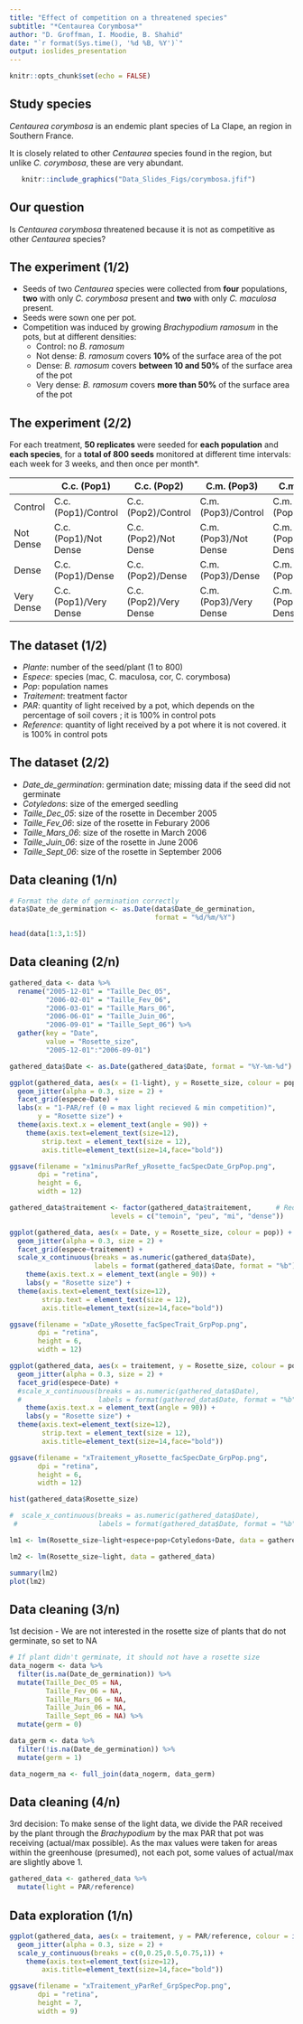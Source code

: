 ```yaml
---
title: "Effect of competition on a threatened species"
subtitle: "*Centaurea Corymbosa*"
author: "D. Groffman, I. Moodie, B. Shahid"
date: "`r format(Sys.time(), '%d %B, %Y')`"
output: ioslides_presentation
---
```


```r
knitr::opts_chunk$set(echo = FALSE)


```

## Study species

*Centaurea corymbosa* is an endemic plant species of La Clape, an region in Southern France.

It is closely related to other *Centaurea* species found in the region, but unlike *C. corymbosa*, these are very abundant.

```r
   knitr::include_graphics("Data_Slides_Figs/corymbosa.jfif")

```

## Our question

Is *Centaurea corymbosa* threatened because it is not as competitive as other *Centaurea* species?

## The experiment (1/2)

- Seeds of two *Centaurea* species were collected from **four** populations, **two** with only *C. corymbosa* present and **two** with only *C. maculosa* present.
- Seeds were sown one per pot.
- Competition was induced by growing *Brachypodium ramosum* in the pots, but at different densities:
  - Control: no *B. ramosum*
  - Not dense: *B. ramosum* covers **10%** of the surface area of the pot
  - Dense: *B. ramosum* covers **between 10 and 50%** of the surface area of the pot
  - Very dense: *B. ramosum* covers **more than 50%** of the surface area of the pot
  
## The experiment (2/2)

For each treatment, **50 replicates** were seeded for **each population** and **each species**, for a **total of 800 seeds** monitored at different time intervals: each week for 3 weeks, and then once per month*.

|            | C.c. (Pop1)            | C.c. (Pop2)            | C.m. (Pop3)            | C.m. (Pop4)            |
| ---------- | ---------------------- | ---------------------- | ---------------------- | ---------------------- |
| Control    | C.c. (Pop1)/Control    | C.c. (Pop2)/Control    | C.m. (Pop3)/Control    | C.m. (Pop4)/Control    |
| Not Dense  | C.c. (Pop1)/Not Dense  | C.c. (Pop2)/Not Dense  | C.m. (Pop3)/Not Dense  | C.m. (Pop4)/Not Dense  |
| Dense      | C.c. (Pop1)/Dense      | C.c. (Pop2)/Dense      | C.m. (Pop3)/Dense      | C.m. (Pop4)/Dense      |
| Very Dense | C.c. (Pop1)/Very Dense | C.c. (Pop2)/Very Dense | C.m. (Pop3)/Very Dense | C.m. (Pop4)/Very Dense |

## The dataset (1/2)

- *Plante*: number of the seed/plant (1 to 800)
- *Espece*: species (mac, C. maculosa, cor, C. corymbosa)
- *Pop*: population names
- *Traitement*: treatment factor
- *PAR*: quantity of light received by a pot, which depends on the percentage of soil covers ; it is 100% in control pots
- *Reference*: quantity of light received by a pot where it is not covered. it is 100% in control pots 

## The dataset (2/2)

- *Date_de_germination*: germination date; missing data if the seed did not germinate 
- *Cotyledons*: size of the emerged seedling
- *Taille_Dec_05*: size of the rosette in December 2005
- *Taille_Fev_06*: size of the rosette in Feburary 2006
- *Taille_Mars_06*: size of the rosette in March 2006
- *Taille_Juin_06*: size of the rosette in June 2006
- *Taille_Sept_06*: size of the rosette in September 2006

## Data cleaning (1/n)

```r

# Format the date of germination correctly
data$Date_de_germination <- as.Date(data$Date_de_germination,
                                    format = "%d/%m/%Y")

head(data[1:3,1:5])

```


## Data cleaning (2/n)

```r

gathered_data <- data %>%
  rename("2005-12-01" = "Taille_Dec_05",
         "2006-02-01" = "Taille_Fev_06",
         "2006-03-01" = "Taille_Mars_06",
         "2006-06-01" = "Taille_Juin_06",
         "2006-09-01" = "Taille_Sept_06") %>%
  gather(key = "Date", 
         value = "Rosette_size", 
         "2005-12-01":"2006-09-01")

gathered_data$Date <- as.Date(gathered_data$Date, format = "%Y-%m-%d")

ggplot(gathered_data, aes(x = (1-light), y = Rosette_size, colour = pop)) +
  geom_jitter(alpha = 0.3, size = 2) +
  facet_grid(espece~Date) +
  labs(x = "1-PAR/ref (0 = max light recieved & min competition)",
       y = "Rosette size") +
  theme(axis.text.x = element_text(angle = 90)) +
    theme(axis.text=element_text(size=12),
        strip.text = element_text(size = 12),
        axis.title=element_text(size=14,face="bold"))

ggsave(filename = "x1minusParRef_yRosette_facSpecDate_GrpPop.png",
       dpi = "retina",
       height = 6,
       width = 12)

gathered_data$traitement <- factor(gathered_data$traitement,      # Reordering group factor levels
                         levels = c("temoin", "peu", "mi", "dense"))

ggplot(gathered_data, aes(x = Date, y = Rosette_size, colour = pop)) +
  geom_jitter(alpha = 0.3, size = 2) +
  facet_grid(espece~traitement) +
  scale_x_continuous(breaks = as.numeric(gathered_data$Date),
                     labels = format(gathered_data$Date, format = "%b")) +
    theme(axis.text.x = element_text(angle = 90)) +
    labs(y = "Rosette size") +
  theme(axis.text=element_text(size=12),
        strip.text = element_text(size = 12),
        axis.title=element_text(size=14,face="bold"))

ggsave(filename = "xDate_yRosette_facSpecTrait_GrpPop.png",
       dpi = "retina",
       height = 6,
       width = 12)

ggplot(gathered_data, aes(x = traitement, y = Rosette_size, colour = pop)) +
  geom_jitter(alpha = 0.3, size = 2) +
  facet_grid(espece~Date) +
  #scale_x_continuous(breaks = as.numeric(gathered_data$Date),
  #                   labels = format(gathered_data$Date, format = "%b")) +
    theme(axis.text.x = element_text(angle = 90)) +
    labs(y = "Rosette size") +
  theme(axis.text=element_text(size=12),
        strip.text = element_text(size = 12),
        axis.title=element_text(size=14,face="bold"))

ggsave(filename = "xTraitement_yRosette_facSpecDate_GrpPop.png",
       dpi = "retina",
       height = 6,
       width = 12)

hist(gathered_data$Rosette_size)

#  scale_x_continuous(breaks = as.numeric(gathered_data$Date),
 #                    labels = format(gathered_data$Date, format = "%b")) +

lm1 <- lm(Rosette_size~light+espece+pop+Cotyledons+Date, data = gathered_data)

lm2 <- lm(Rosette_size~light, data = gathered_data)

summary(lm2)
plot(lm2)

```

## Data cleaning (3/n)

1st decision - We are not interested in the rosette size of plants that do not germinate, so set to NA

```r

# If plant didn't germinate, it should not have a rosette size
data_nogerm <- data %>%
  filter(is.na(Date_de_germination)) %>%
  mutate(Taille_Dec_05 = NA,
         Taille_Fev_06 = NA,
         Taille_Mars_06 = NA,
         Taille_Juin_06 = NA,
         Taille_Sept_06 = NA) %>%
  mutate(germ = 0)

data_germ <- data %>%
  filter(!is.na(Date_de_germination)) %>%
  mutate(germ = 1)

data_nogerm_na <- full_join(data_nogerm, data_germ)

```

## Data cleaning (4/n)

3rd decision: To make sense of the light data, we divide the PAR received by the plant through the *Brachypodium* by the max PAR that pot was receiving (actual/max possible). As the max values were taken for areas within the greenhouse (presumed), not each pot, some values of actual/max are slightly above 1.
```r
gathered_data <- gathered_data %>%
  mutate(light = PAR/reference)
```

## Data exploration (1/n)

```r
ggplot(gathered_data, aes(x = traitement, y = PAR/reference, colour = interaction(pop,espece))) +
  geom_jitter(alpha = 0.3, size = 2) +
  scale_y_continuous(breaks = c(0,0.25,0.5,0.75,1)) +
    theme(axis.text=element_text(size=12),
        axis.title=element_text(size=14,face="bold"))

ggsave(filename = "xTraitement_yParRef_GrpSpecPop.png",
       dpi = "retina",
       height = 7,
       width = 9)

```
